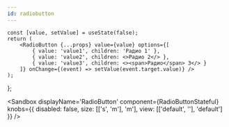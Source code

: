 ```yaml
---
id: radiobutton
---
```



    const [value, setValue] = useState(false);
    return (
        <RadioButton {...props} value={value} options={[
            { value: 'value1', children: 'Радио 1' },
            { value: 'value2', children: <>Радио 2</> },
            { value: 'value3', children: <><span>Радио</span> 3</> }
        ]} onChange={(event) => setValue(event.target.value)} />
    );
};

<Sandbox
    displayName='RadioButton'
    component={RadioButtonStateful}
    knobs={{
        disabled: false,
        size: [['s', 'm'], 'm'],
        view: [['default', ''], 'default']
    }}
/>
